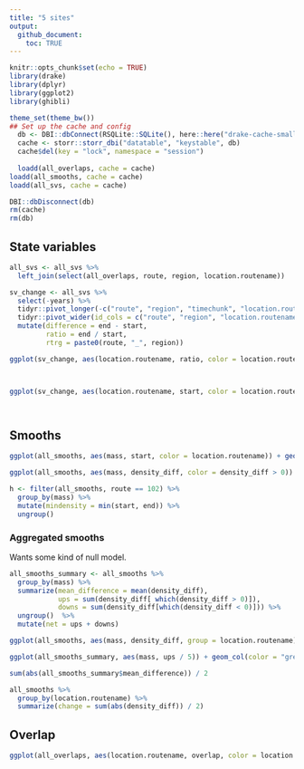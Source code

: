 ```yaml
---
title: "5 sites"
output:
  github_document:
    toc: TRUE
---
```


```r
knitr::opts_chunk$set(echo = TRUE)
library(drake)
library(dplyr)
library(ggplot2)
library(ghibli)

theme_set(theme_bw())
## Set up the cache and config
  db <- DBI::dbConnect(RSQLite::SQLite(), here::here("drake-cache-small.sqlite"))
  cache <- storr::storr_dbi("datatable", "keystable", db)
  cache$del(key = "lock", namespace = "session")
  
  loadd(all_overlaps, cache = cache)
loadd(all_smooths, cache = cache)  
loadd(all_svs, cache = cache)

DBI::dbDisconnect(db)
rm(cache)
rm(db)

```

## State variables

```r
all_svs <- all_svs %>%
  left_join(select(all_overlaps, route, region, location.routename))

sv_change <- all_svs %>%
  select(-years) %>%
  tidyr::pivot_longer(-c("route", "region", "timechunk", "location.routename"), names_to = "variable", values_to = "value") %>%
  tidyr::pivot_wider(id_cols = c("route", "region", "location.routename", "variable"), names_from = timechunk, values_from = value) %>%
  mutate(difference = end - start,
         ratio = end / start,
         rtrg = paste0(route, "_", region))  

ggplot(sv_change, aes(location.routename, ratio, color = location.routename)) + geom_point() + facet_wrap(vars(variable), scales = "free_y") + geom_hline(yintercept = 1) + scale_color_ghibli_d("PonyoMedium") + theme(legend.position = "none") + theme(axis.text.x = element_text(angle = 60, vjust = .5))



ggplot(sv_change, aes(location.routename, start, color = location.routename)) + geom_point() + facet_wrap(vars(variable), scales = "free_y") + geom_hline(yintercept = 1) + scale_color_ghibli_d("PonyoMedium") + theme(legend.position = "none") + geom_point(aes(y = end)) + theme(axis.text.x = element_text(angle = 60, vjust = .5))




```

## Smooths

```r

ggplot(all_smooths, aes(mass, start, color = location.routename)) + geom_line() + geom_line(aes(y = end), linetype = 2) + facet_wrap(vars(location.routename), scales = "free_y", ncol = 1) + theme(legend.position = "none") + scale_color_ghibli_d("PonyoMedium")

ggplot(all_smooths, aes(mass, density_diff, color = density_diff > 0)) + geom_col() +  facet_wrap(vars(location.routename),  ncol = 1) + theme(legend.position = "none") + scale_color_viridis_d(option = "turbo", begin = .1, end = .9, direction = -1)

h <- filter(all_smooths, route == 102) %>%
  group_by(mass) %>%
  mutate(mindensity = min(start, end)) %>%
  ungroup()


```

### Aggregated smooths

Wants some kind of null model.

```r


all_smooths_summary <- all_smooths %>%
  group_by(mass) %>%
  summarize(mean_difference = mean(density_diff),
            ups = sum(density_diff[ which(density_diff > 0)]),
            downs = sum(density_diff[which(density_diff < 0)])) %>%
  ungroup()  %>%
  mutate(net = ups + downs)

ggplot(all_smooths, aes(mass, density_diff, group = location.routename)) + geom_line(alpha = .2) + geom_line(data = all_smooths_summary, aes(mass, mean_difference), inherit.aes =F)

ggplot(all_smooths_summary, aes(mass, ups / 5)) + geom_col(color = "green") + geom_col(aes(mass, downs/5), color = "blue") + geom_line(aes(mass, net / 5)) 

sum(abs(all_smooths_summary$mean_difference)) / 2

all_smooths %>%
  group_by(location.routename) %>%
  summarize(change = sum(abs(density_diff)) / 2)

```

## Overlap

```r

ggplot(all_overlaps, aes(location.routename, overlap, color = location.routename)) + geom_point()  + theme(legend.position = "none") + scale_color_ghibli_d("PonyoMedium")

```
